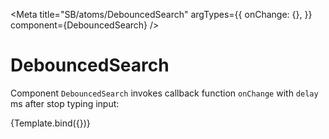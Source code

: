 
<Meta
  title="SB/atoms/DebouncedSearch"
  argTypes={{
    onChange: {},
  }}
  component={DebouncedSearch}
/>

# DebouncedSearch

Component `DebouncedSearch` invokes callback function `onChange` with `delay` ms after stop typing input:


<Canvas>
  <Story
    name="Value"
    args={{
      delay: 500,
    }}
  >
    {Template.bind({})}
  </Story>
</Canvas>
